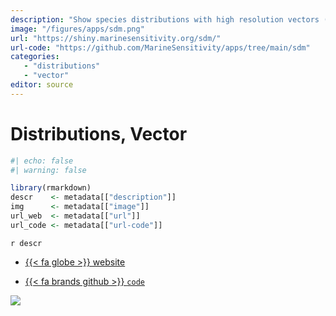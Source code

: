 ```yaml
---
description: "Show species distributions with high resolution vectors (as vector tiles)."
image: "/figures/apps/sdm.png"
url: "https://shiny.marinesensitivity.org/sdm/"
url-code: "https://github.com/MarineSensitivity/apps/tree/main/sdm"
categories: 
   - "distributions"
   - "vector"
editor: source   
---
```


# Distributions, Vector {.unnumbered}

```r
#| echo: false
#| warning: false

library(rmarkdown)
descr    <- metadata[["description"]]
img      <- metadata[["image"]]
url_web  <- metadata[["url"]]
url_code <- metadata[["url-code"]]
```

`r descr`

-   [{{< fa globe >}} website](`r url_web`)

-   [{{< fa brands github >}} `code`](`r url_code`)

![](`r img`)
